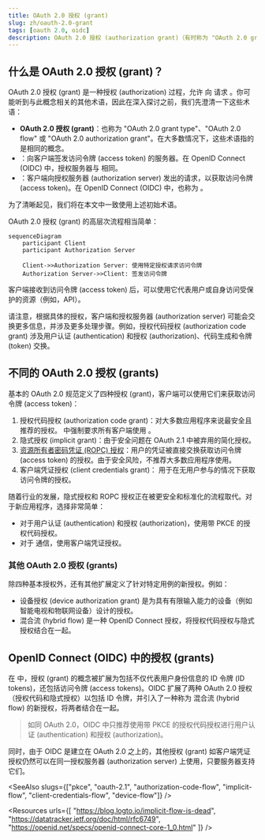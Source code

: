 ```yaml
---
title: OAuth 2.0 授权 (grant)
slug: zh/oauth-2.0-grant
tags: [oauth 2.0, oidc]
description: OAuth 2.0 授权 (authorization grant)（有时称为 "OAuth 2.0 grant type" 或 "OAuth 2.0 flow"），是一种客户端用来从授权服务器 (authorization server) 获取访问令牌 (access token) 的方法。它是 OAuth 客户端进行认证 (authentication) 和授权 (authorization) 身份的必不可少的部分。
---
```


## 什么是 OAuth 2.0 授权 (grant)？

OAuth 2.0 授权 (grant) 是一种授权 (authorization) 过程，允许 <Ref slug="client" /> 向 <Ref slug="authorization-server" /> 请求 <Ref slug="access-token" />。你可能听到与此概念相关的其他术语，因此在深入探讨之前，我们先澄清一下这些术语：

- **OAuth 2.0 授权 (grant)**：也称为 "OAuth 2.0 grant type"、"OAuth 2.0 flow" 或 "OAuth 2.0 authorization grant"。在大多数情况下，这些术语指的是相同的概念。
- <Ref slug="authorization-server" />：向客户端签发访问令牌 (access token) 的服务器。在 OpenID Connect (OIDC) 中，授权服务器与 <Ref slug="openid-connect" headingId="openid-provider-op" /> 相同。
- <Ref slug="authorization-request" />：客户端向授权服务器 (authorization server) 发出的请求，以获取访问令牌 (access token)。在 OpenID Connect (OIDC) 中，也称为 <Ref slug="authentication-request" />。

为了清晰起见，我们将在本文中一致使用上述初始术语。

OAuth 2.0 授权 (grant) 的高层次流程相当简单：

```mermaid
sequenceDiagram
    participant Client
    participant Authorization Server

    Client->>Authorization Server: 使用特定授权请求访问令牌
    Authorization Server->>Client: 签发访问令牌
```

客户端接收到访问令牌 (access token) 后，可以使用它代表用户或自身访问受保护的资源（例如，API）。

请注意，根据具体的授权，客户端和授权服务器 (authorization server) 可能会交换更多信息，并涉及更多处理步骤。例如，<Ref slug="authorization-code-flow">授权代码授权 (authorization code grant)</Ref> 涉及用户认证 (authentication) 和授权 (authorization)、代码生成和令牌 (token) 交换。

## 不同的 OAuth 2.0 授权 (grants)

基本的 OAuth 2.0 规范定义了四种授权 (grant)，客户端可以使用它们来获取访问令牌 (access token)：

1. <Ref slug="authorization-code-flow">授权代码授权 (authorization code grant)</Ref>：对大多数应用程序来说最安全且推荐的授权。<Ref slug="oauth-2.1" /> 中强制要求所有客户端使用 <Ref slug="pkce" />。
2. <Ref slug="implicit-flow">隐式授权 (implicit grant)</Ref>：由于安全问题在 OAuth 2.1 中被弃用的简化授权。
3. [资源所有者密码凭证 (ROPC) 授权](https://datatracker.ietf.org/doc/html/rfc6749#section-4.3)：用户的凭证被直接交换获取访问令牌 (access token) 的授权。由于安全风险，不推荐大多数应用程序使用。
4. <Ref slug="client-credentials-flow">客户端凭证授权 (client credentials grant)</Ref>：<Ref slug="client" headingId="confidential-clients" /> 用于在无用户参与的情况下获取访问令牌的授权。

随着行业的发展，隐式授权和 ROPC 授权正在被更安全和标准化的流程取代。对于新应用程序，选择非常简单：

- 对于用户认证 (authentication) 和授权 (authorization)，使用带 PKCE 的授权代码授权。
- 对于 <Ref slug="machine-to-machine" /> 通信，使用客户端凭证授权。

### 其他 OAuth 2.0 授权 (grants)

除四种基本授权外，还有其他扩展定义了针对特定用例的新授权。例如：

- <Ref slug="device-flow">设备授权 (device authorization grant)</Ref> 是为具有有限输入能力的设备（例如智能电视和物联网设备）设计的授权。
- <Ref slug="hybrid-flow">混合流 (hybrid flow)</Ref> 是一种 OpenID Connect 授权，将授权代码授权与隐式授权结合在一起。

## OpenID Connect (OIDC) 中的授权 (grants)

在 <Ref slug="openid-connect" /> 中，授权 (grant) 的概念被扩展为包括不仅代表用户身份信息的 ID 令牌 (ID tokens)，还包括访问令牌 (access tokens)。OIDC 扩展了两种 OAuth 2.0 授权（授权代码和隐式授权）以包括 ID 令牌，并引入了一种称为 <Ref slug="hybrid-flow">混合流 (hybrid flow)</Ref> 的新授权，将两者结合在一起。

> 如同 OAuth 2.0，OIDC 中只推荐使用带 PKCE 的授权代码授权进行用户认证 (authentication) 和授权 (authorization)。

同时，由于 OIDC 是建立在 OAuth 2.0 之上的，其他授权 (grant) 如客户端凭证授权仍然可以在同一授权服务器 (authorization server) 上使用，只要服务器支持它们。

<SeeAlso slugs={["pkce", "oauth-2.1", "authorization-code-flow", "implicit-flow", "client-credentials-flow", "device-flow"]} />

<Resources
  urls={[
    "https://blog.logto.io/implicit-flow-is-dead",
    "https://datatracker.ietf.org/doc/html/rfc6749",
    "https://openid.net/specs/openid-connect-core-1_0.html"
  ]}
/>
